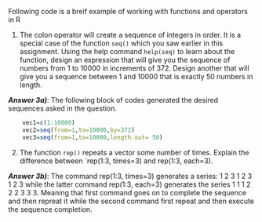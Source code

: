

 Following code is a breif example of working with functions and operators in R

  1. The colon operator will create a sequence of integers in order. It is a special case of the function `seq()` which you saw earlier in this assignment. Using the help command `help(seq)` to learn about the function, design an expression that will give you the sequence of numbers from 1 to 10000 in increments of 372. Design another that will give you a sequence between 1 and 10000 that is exactly 50 numbers in length.
   
***Answer 3a)***: The following block of codes generated the desired sequences asked in the question. 
```r
    vec1=c(1:10000)
    vec2=seq(from=1,to=10000,by=372)
    vec3=seq(from=1,to=10000,length.out= 50)
```

  2. The function `rep()` repeats a vector some number of times. Explain the difference between `rep(1:3, times=3) and rep(1:3, each=3).
    
***Answer 3b)***: The command rep(1:3, times=3) generates a series: 1 2 3 1 2 3 1 2 3 while the latter command rep(1:3, each=3) generates
the series 1 1 1 2 2 2 3 3 3. Meaning that first command goes on to complete the sequence and then repreat it while the second command 
   first repeat and then execute the sequence completion. 


